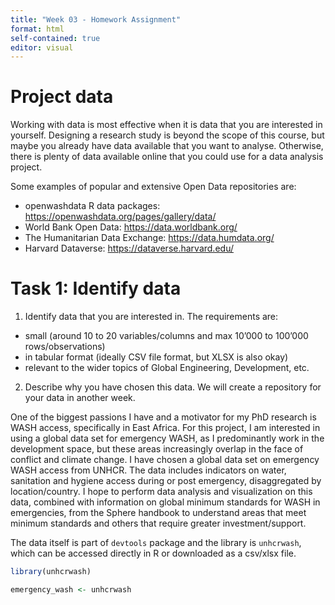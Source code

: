 ```yaml
---
title: "Week 03 - Homework Assignment"
format: html
self-contained: true
editor: visual
---
```


# Project data

Working with data is most effective when it is data that you are interested in yourself. Designing a research study is beyond the scope of this course, but maybe you already have data available that you want to analyse. Otherwise, there is plenty of data available online that you could use for a data analysis project.

Some examples of popular and extensive Open Data repositories are:

-   openwashdata R data packages: <https://openwashdata.org/pages/gallery/data/>
-   World Bank Open Data: <https://data.worldbank.org/>
-   The Humanitarian Data Exchange: <https://data.humdata.org/>
-   Harvard Dataverse: <https://dataverse.harvard.edu/>

# Task 1: Identify data

1.  Identify data that you are interested in. The requirements are:

-   small (around 10 to 20 variables/columns and max 10'000 to 100'000 rows/observations)
-   in tabular format (ideally CSV file format, but XLSX is also okay)
-   relevant to the wider topics of Global Engineering, Development, etc.

2.  Describe why you have chosen this data. We will create a repository for your data in another week.

One of the biggest passions I have and a motivator for my PhD research is WASH access, specifically in East Africa. For this project, I am interested in using a global data set for emergency WASH, as I predominantly work in the development space, but these areas increasingly overlap in the face of conflict and climate change. I have chosen a global data set on emergency WASH access from UNHCR. The data includes indicators on water, sanitation and hygiene access during or post emergency, disaggregated by location/country. I hope to perform data analysis and visualization on this data, combined with information on global minimum standards for WASH in emergencies, from the Sphere handbook to understand areas that meet minimum standards and others that require greater investment/support.

The data itself is part of `devtools` package and the library is `unhcrwash`, which can be accessed directly in R or downloaded as a csv/xlsx file.

```r
library(unhcrwash)

emergency_wash <- unhcrwash

```
